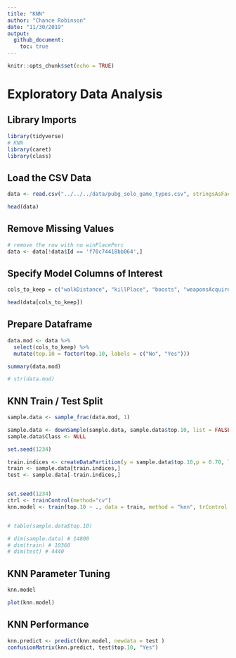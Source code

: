 ```yaml
---
title: "KNN"
author: "Chance Robinson"
date: "11/30/2019"
output: 
  github_document:
    toc: true
---
```


```r
knitr::opts_chunk$set(echo = TRUE)
```

# Exploratory Data Analysis

## Library Imports


```r
library(tidyverse)
# KNN
library(caret)
library(class)
```



## Load the CSV Data

```r
data <- read.csv("../../../data/pubg_solo_game_types.csv", stringsAsFactors=FALSE)

```


```r
head(data)
```

## Remove Missing Values

```r
# remove the row with no winPlacePerc   
data <- data[!data$Id == 'f70c74418bb064',]
```



## Specify Model Columns of Interest

```r
cols_to_keep = c("walkDistance", "killPlace", "boosts", "weaponsAcquired", "damageDealt", "heals", "kills", "top.10")

head(data[cols_to_keep])


```


## Prepare Dataframe

```r
data.mod <- data %>%
  select(cols_to_keep) %>%
  mutate(top.10 = factor(top.10, labels = c("No", "Yes"))) 

summary(data.mod)

# str(data.mod)

```

## KNN Train / Test Split

```r

sample.data <- sample_frac(data.mod, 1)

sample.data <- downSample(sample.data, sample.data$top.10, list = FALSE)
sample.data$Class <- NULL

set.seed(1234)

train.indices <- createDataPartition(y = sample.data$top.10,p = 0.70, list = FALSE)
train <- sample.data[train.indices,]
test <- sample.data[-train.indices,]


set.seed(1234)
ctrl <- trainControl(method="cv")
knn.model <- train(top.10 ~ ., data = train, method = "knn", trControl = ctrl, preProcess = c("center","scale"), tuneLength = 10)


# table(sample.data$top.10)

# dim(sample.data) # 14800     
# dim(train) # 10360     
# dim(test) # 4440   


```


## KNN Parameter Tuning

```r

knn.model

plot(knn.model)


```



## KNN Performance

```r
knn.predict <- predict(knn.model, newdata = test )
confusionMatrix(knn.predict, test$top.10, "Yes")
```







